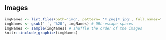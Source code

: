## Images
```r
imgNames <- list.files(path='img', pattern= '*.png|*.jpg', full.names=T)
imgNames <- gsub(' ', '%20', imgNames) # URL-escape spaces
imgNames <- sample(imgNames) # shuffle the order of the images
knitr::include_graphics(imgNames)
```


